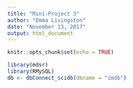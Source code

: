 ```yaml
---
title: "Mini-Project 3"
author: "Emma Livingston"
date: "November 13, 2017"
output: html_document
---
```


```r
knitr::opts_chunk$set(echo = TRUE)
```

```r
library(mdsr)
library(RMySQL)
db <- dbConnect_scidb(dbname = "imdb")
```
